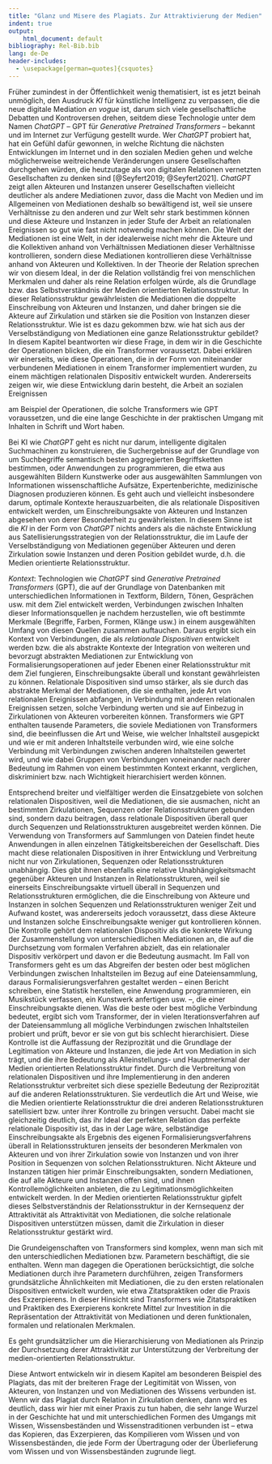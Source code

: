 ```yaml
---
title: "Glanz und Misere des Plagiats. Zur Attraktivierung der Medien"
indent: true
output:
    html_document: default
bibliography: Rel-Bib.bib
lang: de-De
header-includes:
  - \usepackage[german=quotes]{csquotes}
---
```


Früher zumindest in der Öffentlichkeit wenig thematisiert, ist es jetzt beinah unmöglich, den Ausdruck _KI_ für künstliche Intelligenz zu verpassen, die die neue digitale Mediation _en vogue_ ist, darum sich viele gesellschaftliche Debatten und Kontroversen drehen, seitdem diese Technologie unter dem Namen _ChatGPT_ -- GPT für _Generative Pretrained Transformers_ -- bekannt und im Internet zur Verfügung gestellt wurde. Wer _ChatGPT_ probiert hat, hat ein Gefühl dafür gewonnen, in welche Richtung die nächsten Entwicklungen im Internet und in den sozialen Medien gehen und welche möglicherweise weitreichende Veränderungen unsere Gesellschaften durchgehen würden, die heutzutage als von digitalen Relationen vernetzten Gesellschaften zu denken sind [@Seyfert2019; @Seyfert2021]. _ChatGPT_ zeigt allen Akteuren und Instanzen unserer Gesellschaften vielleicht deutlicher als andere Mediationen zuvor, dass die Macht von Medien und im Allgemeinen von Mediationen deshalb so bewältigend ist, weil sie unsere Verhältnisse zu den anderen und zur Welt sehr stark bestimmen können und diese Akteure und Instanzen in jeder Stufe der Arbeit an relationalen Ereignissen so gut wie fast nicht notwendig machen können. Die Welt der Mediationen ist eine Welt, in der idealerweise nicht mehr die Akteure und die Kollektiven anhand von Verhältnissen Mediationen dieser Verhältnisse kontrollieren, sondern diese Mediationen kontrollieren diese Verhältnisse anhand von Akteuren und Kollektiven. In der Theorie der Relation sprechen wir von diesem Ideal, in der die Relation vollständig frei von menschlichen Merkmalen und daher als reine Relation erfolgen würde, als die Grundlage bzw. das Selbstverständnis der Medien orientierten Relationsstruktur. In dieser Relationsstruktur gewährleisten die Mediationen die doppelte Einschreibung von Akteuren und Instanzen, und daher bringen sie die Akteure auf Zirkulation und stärken sie die Position von Instanzen dieser Relationsstruktur. Wie ist es dazu gekommen bzw. wie hat sich aus der Verselbständigung von Mediationen eine ganze Relationsstruktur gebildet? In diesem Kapitel beantworten wir diese Frage, in dem wir in die Geschichte der Operationen blicken, die ein Transformer voraussetzt. Dabei erklären wir einerseits, wie diese Operationen, die in der Form von miteinander verbundenen Mediationen in einem Transformer implementiert wurden, zu einem mächtigen relationalen Dispositiv entwickelt wurden. Andererseits zeigen wir, wie diese Entwicklung darin besteht, die Arbeit an sozialen Ereignissen


am Beispiel der Operationen, die solche Transformers wie GPT voraussetzen, und die eine lange Geschichte in der praktischen Umgang mit Inhalten in Schrift und Wort haben.


Bei KI wie _ChatGPT_ geht es nicht nur darum, intelligente digitalen Suchmachinen zu konstruieren, die Suchergebnisse auf der Grundlage von um Suchbegriffe semantisch besten aggregierten Begriffsketten bestimmen, oder Anwendungen zu programmieren, die etwa aus ausgewählten Bildern Kunstwerke oder aus ausgewählten Sammlungen von Informationen wissenschaftliche Aufsätze, Expertenberichte, medizinische Diagnosen produzieren können. Es geht auch und vielleicht insbesondere darum, optimale Kontexte herauszuarbeiten, die als relationale Dispositiven entwickelt werden, um Einschreibungsakte von Akteuren und Instanzen abgesehen von derer Besonderheit zu gewährleisten. In diesem Sinne ist die _KI_ in der Form von _ChatGPT_ nichts anders als die nächste Entwicklung aus Satellisierungsstrategien von der Relationsstruktur, die im Laufe der Verselbständigung von Mediationen gegenüber Akteuren und deren Zirkulation sowie Instanzen und deren Position gebildet wurde, d.h. die Medien orientierte Relationsstruktur.



_Kontext_: Technologien wie _ChatGPT_ sind _Generative Pretrained Transformers_ (GPT), die auf der Grundlage von Datenbanken mit unterschiedlichen Informationen in Textform, Bildern, Tönen, Gesprächen usw. mit dem Ziel entwickelt werden, Verbindungen zwischen Inhalten dieser Informationsquellen je nachdem herzustellen, wie oft bestimmte Merkmale (Begriffe, Farben, Formen, Klänge usw.) in einem ausgewählten Umfang von diesen Quellen zusammen auftauchen. Daraus ergibt sich ein Kontext von Verbindungen, die als _relationale Dispositiven_ entwickelt werden bzw. die als abstrakte Kontexte der Integration von weiteren und bevorzugt abstrakten Mediationen zur Entwicklung von Formalisierungsoperationen auf jeder Ebenen einer Relationsstruktur mit dem Ziel fungieren, Einschreibungsakte überall und konstant gewährleisten zu können. Relationale Dispositiven sind umso stärker, als sie durch das abstrakte Merkmal der Mediationen, die sie enthalten, jede Art von relationalen Ereignissen abfangen, in Verbindung mit anderen relationalen Ereignissen setzen, solche Verbindung werten und sie auf Einbezug in Zirkulationen von Akteuren vorbereiten können. Transformers wie GPT enthalten tausende Parameters, die soviele Mediationen von Transformers sind, die beeinflussen die Art und Weise, wie welcher Inhaltsteil ausgepickt und wie er mit anderen Inhaltsteile verbunden wird, wie eine solche Verbindung mit Verbindungen zwischen anderen Inhaltsteilen gewertet wird, und wie dabei Gruppen von Verbindungen voneinander nach derer Bedeutung im Rahmen von einem bestimmten Kontext erkannt, verglichen, diskriminiert bzw. nach Wichtigkeit hierarchisiert werden können.

Entsprechend breiter und vielfältiger werden die Einsatzgebiete von solchen relationalen Dispositiven, weil die Mediationen, die sie ausmachen, nicht an bestimmten Zirkulationen, Sequenzen oder Relationsstrukturen gebunden sind, sondern dazu beitragen, dass relationale Dispositiven überall quer durch Sequenzen und Relationsstrukturen ausgebreitet werden können. Die Verwendung von Transformers auf Sammlungen von Dateien findet heute Anwendungen in allen einzelnen Tätigkeitsbereichen der Gesellschaft. Dies macht diese relationalen Dispositiven in ihrer Entwicklung und Verbreitung nicht nur von Zirkulationen, Sequenzen oder Relationsstrukturen unabhängig. Dies gibt ihnen ebenfalls eine relative Unabhängigkeitsmacht gegenüber Akteuren und Instanzen in Relationsstrukturen, weil sie einerseits Einschreibungsakte virtuell überall in Sequenzen und Relationsstrukturen ermöglichen, die die Einschreibung von Akteure und Instanzen in solchen Sequenzen und Relationsstrukturen weniger Zeit und Aufwand kostet, was andererseits jedoch voraussetzt, dass diese Akteure und Instanzen solche Einschreibungsakte weniger gut kontrollieren können. Die Kontrolle gehört dem relationalen Dispositiv als die konkrete Wirkung der Zusammenstellung von unterschiedlichen Mediationen an, die auf die Durchsetzung vom formalen Verfahren abzielt, das ein relationaler Dispositiv verkörpert und davon er die Bedeutung ausmacht. Im Fall von Transformers geht es um das Abgreifen der besten oder best möglichen Verbindungen zwischen Inhaltsteilen im Bezug auf eine Dateiensammlung, daraus Formalisierungsverfahren gestaltet werden -- einen Bericht schreiben, eine Statistik herstellen, eine Anwendung programmieren, ein Musikstück verfassen, ein Kunstwerk anfertigen usw. --, die einer Einschreibungsakte dienen. Was die beste oder best mögliche Verbindung bedeutet, ergibt sich vom Transformer, der in vielen Iterationsverfahren auf der Dateiensammlung all mögliche Verbindungen zwischen Inhaltsteilen probiert und prüft, bevor er sie von gut bis schlecht hierarchisiert. Diese Kontrolle ist die Auffassung der Reziprozität und die Grundlage der Legitimation von Akteure und Instanzen, die jede Art von Mediation in sich trägt, und die ihre Bedeutung als Alleinstellungs- und Hauptmerkmal der Medien orientierten Relationsstruktur findet. Durch die Verbreitung von relationalen Dispositiven und ihre Implementierung in den anderen Relationsstruktur verbreitet sich diese spezielle Bedeutung der Reziprozität auf die anderen Relationsstrukturen. Sie verdeutlich die Art und Weise, wie die Medien orientierte Relationsstruktur die drei anderen Relationsstrukturen satellisiert bzw. unter ihrer Kontrolle zu bringen versucht. Dabei macht sie gleichzeitig deutlich, das ihr Ideal der perfekten Relation das perfekte relationale Dispositiv ist, das in der Lage wäre, selbständige Einschreibungsakte als Ergebnis des eigenen Formalisierungsverfahrens überall in Relationsstrukturen jenseits der besonderen Merkmalen von Akteuren und von ihrer Zirkulation sowie von Instanzen und von ihrer Position in Sequenzen von solchen Relationsstrukturen. Nicht Akteure und Instanzen tätigen hier primär Einschreibungsakten, sondern Mediationen, die auf alle Akteure und Instanzen offen sind, und ihnen Kontrollemöglichkeiten anbieten, die zu Legitimationsmöglichkeiten entwickelt werden. In der Medien orientierten Relationsstruktur gipfelt dieses Selbstverständnis der Relationsstruktur in der Kernsequenz der Attraktivität als Attraktivität von Mediationen, die solche relationale Dispositiven unterstützen müssen, damit die Zirkulation in dieser Relationsstruktur gestärkt wird.

Die Grundeigenschaften von Transformers sind komplex, wenn man sich mit den unterschiedlichen Mediationen bzw. Parametern beschäftigt, die sie enthalten. Wenn man dagegen die Operationen berücksichtigt, die solche Mediationen durch ihre Parametern durchführen, zeigen Transformers grundsätzliche Ähnlichkeiten mit Mediationen, die zu den ersten relationalen Dispositiven entwickelt wurden, wie etwa Zitatspraktiken oder die Praxis des Exzerpierens. In dieser Hinsicht sind Transformers wie Zitatspraktiken und Praktiken des Exerpierens konkrete Mittel zur Investition in die Repräsentation der Attraktivität von Mediationen und deren funktionalen, formalen und relationalen Merkmalen.







Es geht grundsätzlicher um die Hierarchisierung von Mediationen als Prinzip der Durchsetzung derer Attraktivität zur Unterstützung der Verbreitung der medien-orientierten Relationsstruktur.

Diese Antwort entwickeln wir in diesem Kapitel am besonderen Beispiel des Plagiats, das mit der breiteren Frage der Legitimität von Wissen, von Akteuren, von Instanzen und von Mediationen des Wissens verbunden ist. Wenn wir das Plagiat durch Relation in Zirkulation denken, dann wird es deutlich, dass wir hier mit einer Praxis zu tun haben, die sehr lange Wurzel in der Geschichte hat und mit unterschiedlichen Formen des Umgangs mit Wissen, Wissensbeständen und Wissenstraditionen verbunden ist -- etwa das Kopieren, das Exzerpieren, das Kompilieren vom Wissen und von Wissensbeständen, die jede Form der Übertragung oder der Überlieferung vom Wissen und von Wissensbeständen zugrunde liegt.
